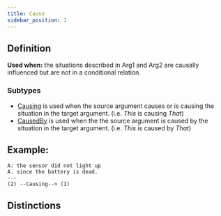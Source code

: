 ```yaml
---
title: Cause
sidebar_position: 1
---
```


## Definition

**Used when:** the situations described in Arg1 and Arg2 are causally influenced but are not in a conditional relation.

### Subtypes
- [Causing](././causing.mdx) is used when the source argument causes or is causing the situation in the target argument. (i.e. *This* is causing *That*)
- [CausedBy](./causedby.mdx) is used when the the source argument is caused by the situation in the target argument. (i.e. *This* is caused by *That*)

## Example:
```
A: the sensor did not light up
A. since the battery is dead.
---
(2) --Causing--> (1)
```
## Distinctions


<Markdown />